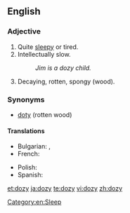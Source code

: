 ==English==

===Adjective===
{{en-adj|dozier|doziest}}

# Quite [[sleepy]] or tired.
# Intellectually slow.
#: ''Jim is a dozy child.''
# {{carpentry}} Decaying, rotten, spongy (wood).

===Synonyms===
* [[doty]] (rotten wood)

====Translations====
{{trans-top|sleepy}}
* Bulgarian: {{t+|bg|сънен|sc=Cyrl}}, {{t+|bg|сънлив|sc=Cyrl}}
* French: {{t+|fr|somnolent|m}}
{{trans-mid}}
* Polish: {{t+|pl|śpiący}}
* Spanish: {{t-|es|adormecido}}
{{trans-bottom}}

[[Category:en:Sleep]]

[[et:dozy]]
[[ja:dozy]]
[[te:dozy]]
[[vi:dozy]]
[[zh:dozy]]